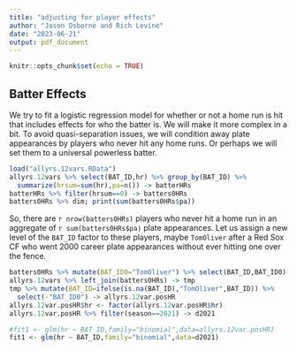 ```yaml
---
title: "adjusting for player effects"
author: "Jason Osborne and Rich Levine"
date: "2023-06-21"
output: pdf_document
---
```


```r
knitr::opts_chunk$set(echo = TRUE)
```

## Batter Effects

We try to fit a logistic regression model for whether or not a home run is hit that includes effects for who the batter is.
We will make it more complex in a bit.  To avoid quasi-separation issues, we will condition away plate appearances by players who never hit any home runs.  Or perhaps we will set them to a universal powerless batter. 
```r
load("allyrs.12vars.RData")
allyrs.12vars %>% select(BAT_ID,hr) %>% group_by(BAT_ID) %>%
  summarize(hrsum=sum(hr),pa=n()) -> batterHRs
batterHRs %>% filter(hrsum==0) -> batters0HRs
batters0HRs %>% dim; print(sum(batters0HRs$pa))
```
So, there are `r nrow(batters0HRs)` players who never hit a home run in an aggregate of `r sum(batters0HRs$pa)` plate appearances. Let us assign a new level of the
`BAT_ID` factor to these players, maybe `TomOliver` after a Red Sox CF who went 2000
career plate appearances without ever hitting one over the fence.

```r
batters0HRs %>% mutate(BAT_ID0="TomOliver") %>% select(BAT_ID,BAT_ID0)-> batters0HRs 
allyrs.12vars %>% left_join(batters0HRs) -> tmp
tmp %>% mutate(BAT_ID=ifelse(is.na(BAT_ID),"TomOliver",BAT_ID)) %>% 
  select(-"BAT_ID0") -> allyrs.12var.posHR
allyrs.12var.posHR$hr <- factor(allyrs.12var.posHR$hr) 
allyrs.12var.posHR %>% filter(season==2021) -> d2021

#fit1 <- glm(hr ~ BAT_ID,family="binomial",data=allyrs.12var.posHR)
fit1 <- glm(hr ~ BAT_ID,family="binomial",data=d2021)

```

